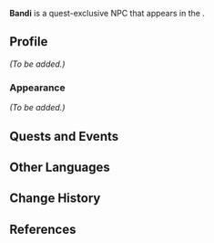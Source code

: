 {{Meta
<!-- Remove this template after adding the missing info -->
|missing_NPC_profile  = yes
}}
{{Character Infobox
|type             = Quest NPC
|image            = NPC Bandi.png
|realname         = <!-- Optional, if different from in-game name -->
|deceased         = <!-- Past (for deceased prior to events of the game) or free response -->
|region           = Sumeru
|location         = Sumeru
|affiliation      = Amurta
|title            = 

|ancestry         = <!-- Clan/family -->
|father           = 
|mother           = 
|spouse           = 
|sibling          = 
|child            = 
|relative         = 

|voiceEN          = [[imdb:nm11124854|Luis Bermudez]]<ref name="Luis Bermudez 2">Twitter: [https://twitter.com/LuisBermudezVO/status/1562428489176731654 EN VA Self Announcement] ([https://web.archive.org/web/20221118214622/https://twitter.com/LuisBermudezVO/status/1562428489176731654 Archived])</ref>
|voiceCN          = 
|voiceJP          = 
|dialoguereward   = 
}}
'''Bandi''' is a quest-exclusive NPC that appears in the {{Quest|Lost in Prosperity}}.
<!--
==Location==
<gallery>
NPC Location Bandi, Kudari, Sidhu.png|Bandi's location
NPC Location Bandi, Kudari, Sidhu Context.png|Additional context
</gallery>
-->
==Profile==
<!--Detailed story/lore information goes here.-->
''(To be added.)''

===Appearance===
<!--Keep appearance section short and concise. Limit to 2 paragraphs with 3-4 sentences each.-->
''(To be added.)''

==Quests and Events==
{{Quests and Events}}
<!--
==Trivia==
* 
-->
==Other Languages==
{{Other Languages
|default_hidden = 1
|en      = Bandi
|zhs     = 般底
|zhs_rm  = Bāndǐ
|zht     = 般底
|zht_rm  = Bāndǐ
|ja      = バンディ
|ja_rm   = Bandi
|ko      = 반디
|es      = Bandi
|fr      = Bandi
|ru      = Банди
|th      = Bandi
|vi      = Bandi
|de      = Bandi
|id      = Bandi
|pt      = Bandi
|tr      = Bandi
|it      = Bandi
}}

==Change History==
{{Change History|3.0}}

==References==
{{Reflist}}